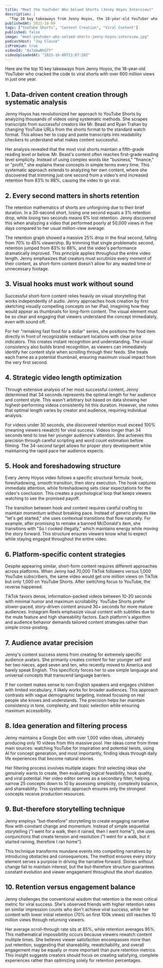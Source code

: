 ```yaml
---
title: "Meet the YouTuber Who Solved Shorts (Jenny Hoyos Interview)"
description: |
  "Top 10 key takeaways from Jenny Hoyos, the 18-year-old YouTuber who cracked the code to viral shorts with over 600 million views in just one year."
publishedAt: 2023-10-09
tags: ["YouTube Shorts", "Content Creation", "Viral Content"]
published: false
image: "meet-youtuber-who-solved-shorts-jenny-hoyos-interview.jpg"
podcastHost: "Jay Clouse"
isPremium: true
videoId: "As7abwNhG7Y"
videoUploadedAt: "2023-10-09T23:07:20Z"
---
```



<PodcastSummaryPageLayout frontmatter={frontmatter}>
Here are the top 10 key takeaways from Jenny Hoyos, the 18-year-old YouTuber who cracked the code to viral shorts with over 600 million views in just one year.

## 1. Data-driven content creation through systematic analysis

Jenny Hoyos has revolutionized her approach to YouTube Shorts by analyzing thousands of videos using systematic methods. She scrapes transcripts from successful creators like Mr. Beast and Ryan Trahan by changing YouTube URLs from the shorts format to the standard watch format. This allows her to copy and paste transcripts into readability checkers to understand what makes content successful.

Her analysis revealed that the most viral shorts maintain a fifth-grade reading level or below. Mr. Beast's content often reaches first-grade reading level simplicity. Instead of using complex words like "business," "finance," or "profit," she explains these concepts in simple terms every time. This systematic approach extends to analyzing her own content, where she discovered that trimming just one second from a video's end increased retention from 83% to 88%, causing the video to go viral.

## 2. Every second matters in shorts retention

The retention mathematics of shorts are unforgiving due to their brief duration. In a 30-second short, losing one second equals a 3% retention drop, while losing two seconds means 6% lost retention. Jenny discovered this when analyzing a video that performed poorly at 50,000 views in five days compared to her usual million-view average.

The retention graph showed a massive 25% drop in the final second, falling from 70% to 45% viewership. By trimming that single problematic second, retention jumped from 83% to 88%, and the video's performance dramatically improved. This principle applies throughout the entire video length. Jenny emphasizes that creators must scrutinize every moment of their content, as short-form content doesn't allow for any wasted time or unnecessary footage.

## 3. Visual hooks must work without sound

Successful short-form content relies heavily on visual storytelling that works independently of audio. Jenny approaches hook creation by first sketching visually compelling concepts on her iPad, imagining how they would appear as thumbnails for long-form content. The visual element must be so clear and engaging that viewers understand the concept immediately, even with sound off.

For her "remaking fast food for a dollar" series, she positions the food item directly in front of recognizable restaurant locations with clear price indicators. This creates instant recognition and understanding. The visual consistency also builds brand recognition, as viewers can immediately identify her content style when scrolling through their feeds. She treats each frame as a potential thumbnail, ensuring maximum visual impact from the very first second.

## 4. Strategic video length optimization

Through extensive analysis of her most successful content, Jenny determined that 34 seconds represents the optimal length for her audience and content style. This wasn't arbitrary but based on data showing her highest-performing videos consistently hit this duration. However, she notes that optimal length varies by creator and audience, requiring individual analysis.

For videos under 30 seconds, she discovered retention must exceed 100% (meaning viewers rewatch) for viral success. Videos longer than 34 seconds tend to lose her younger audience's attention. She achieves this precision through careful scripting and word count estimation before filming. The 34-second target allows for proper story development while maintaining the rapid pace her audience expects.

## 5. Hook and foreshadowing structure

Every Jenny Hoyos video follows a specific structural formula: hook, foreshadowing, smooth transition, then story execution. The hook captures immediate attention, while foreshadowing sets clear expectations for the video's conclusion. This creates a psychological loop that keeps viewers watching to see the promised payoff.

The transition between hook and content requires careful crafting to maintain momentum without breaking pace. Instead of generic phrases like "let's get started," she uses contextual transitions that flow naturally. For example, after promising to remake a banned McDonald's item, she transitions with "So I cooked illegally," which maintains energy while moving the story forward. This structure ensures viewers know what to expect while staying engaged throughout the entire video.

## 6. Platform-specific content strategies

Despite appearing similar, short-form content requires different approaches across platforms. When Jenny had 70,000 TikTok followers versus 1,000 YouTube subscribers, the same video would get one million views on TikTok but only 1,000 on YouTube Shorts. After switching focus to YouTube, the reverse happened.

TikTok favors dense, information-packed videos between 10-20 seconds with minimal humor and maximum scrollability. YouTube Shorts prefer slower-paced, story-driven content around 30+ seconds for more mature audiences. Instagram Reels emphasize visual content with subtitles due to the mute feature and high shareability factors. Each platform's algorithm and audience behavior demands tailored content strategies rather than simple cross-posting.

## 7. Audience avatar precision

Jenny's content success stems from creating for extremely specific audience avatars. She primarily creates content for her younger self and her two nieces, aged seven and ten, who recently moved to America and barely speak English. This specificity forces her to use simple language and universal concepts that transcend language barriers.

If her content makes sense to non-English speakers and engages children with limited vocabulary, it likely works for broader audiences. This approach contrasts with vague demographic targeting, instead focusing on real people she knows and understands. The precision helps her maintain consistency in tone, complexity, and topic selection while ensuring maximum accessibility.

## 8. Idea generation and filtering process

Jenny maintains a Google Doc with over 1,000 video ideas, ultimately producing only 10 videos from this massive pool. Her ideas come from three main sources: watching YouTube for inspiration and potential twists, using AI for concept generation, and most importantly, finding ideas through daily life experiences that become natural stories.

Her filtering process involves multiple stages: first selecting ideas she genuinely wants to create, then evaluating logical feasibility, hook quality, and viral potential. Her video editor serves as a secondary filter, helping narrow 25 concepts down to 10 by assessing simplicity, complexity balance, and shareability. This systematic approach ensures only the strongest concepts receive production resources.

## 9. But-therefore storytelling technique

Jenny employs "but-therefore" storytelling to create engaging narrative flow with constant change and momentum. Instead of simple sequential storytelling ("I went for a walk, then it rained, then I went home"), she uses conjunctions that create tension and resolution ("I went for a walk, but it started raining, therefore I ran home").

This technique transforms mundane events into compelling narratives by introducing obstacles and consequences. The method ensures every story element serves a purpose in driving the narrative forward. Stories without change fail to maintain interest, but the but-therefore structure guarantees constant evolution and viewer engagement throughout the short duration.

## 10. Retention versus engagement balance

Jenny challenges the conventional wisdom that retention is the most critical metric for viral success. She's observed friends with higher retention rates on similar impression counts who don't achieve viral success, while her content with lower initial retention (70% on first 100k views) still reaches 10 million views through returning viewers.

Her average scroll-through rate sits at 85%, while retention averages 95%. This mathematical impossibility occurs because viewers rewatch content multiple times. She believes viewer satisfaction encompasses more than just retention, suggesting that shareability, rewatchability, and overall engagement may be equally or more important than pure retention metrics. This insight suggests creators should focus on creating satisfying, complete experiences rather than optimizing solely for retention percentages.

</PodcastSummaryPageLayout>
